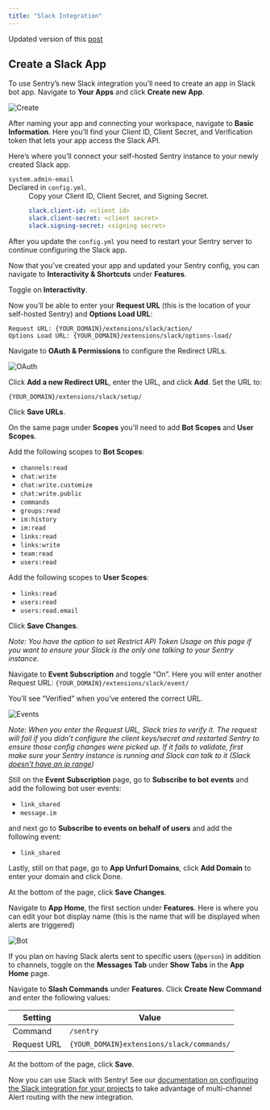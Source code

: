 ```yaml
---
title: "Slack Integration"
---
```


Updated version of this [post](https://forum.sentry.io/t/how-to-configure-slack-in-your-on-prem-sentry/3463)

## Create a Slack App

To use Sentry’s new Slack integration you’ll need to create an app in Slack bot app. Navigate to __Your Apps__ and click __Create new App__.

![Create](./create.png)

After naming your app and connecting your workspace, navigate to __Basic Information__. Here you’ll find your Client ID, Client Secret, and Verification token that lets your app access the Slack API.

Here’s where you’ll connect your self-hosted Sentry instance to your newly created Slack app.
<dl>
<dt><code>system.admin-email</code></dt>
Declared in <code>config.yml</code>.

<dd>
<markdown>
Copy your Client ID, Client Secret, and Signing Secret.

```yaml
slack.client-id: <client id>
slack.client-secret: <client secret>
slack.signing-secret: <signing secret>
```

</markdown>
</dd>
</dl>

After you update the <code>config.yml</code> you need to restart your Sentry server to continue configuring the Slack app.

Now that you’ve created your app and updated your Sentry config, you can navigate to __Interactivity & Shortcuts__ under __Features__.

Toggle on __Interactivity__.

Now you’ll be able to enter your **Request URL** (this is the location of your self-hosted Sentry) and **Options Load URL**:

```
Request URL: {YOUR_DOMAIN}/extensions/slack/action/
Options Load URL: {YOUR_DOMAIN}/extensions/slack/options-load/
```

Navigate to __OAuth & Permissions__ to configure the Redirect URLs.

![OAuth](./oauth.png)

Click __Add a new Redirect URL__, enter the URL, and click __Add__. Set the URL to:

```
{YOUR_DOMAIN}/extensions/slack/setup/
```

Click __Save URLs__.

On the same page under __Scopes__ you'll need to add __Bot Scopes__ and __User Scopes__.

Add the following scopes to __Bot Scopes__:

* `channels:read`
* `chat:write`
* `chat:write.customize`
* `chat:write.public`
* `commands`
* `groups:read`
* `im:history`
* `im:read`
* `links:read`
* `links:write`
* `team:read`
* `users:read`

Add the following scopes to __User Scopes__:

* `links:read`
* `users:read`
* `users:read.email`

Click __Save Changes__.

_Note: You have the option to set Restrict API Token Usage on this page if you want to ensure your Slack is the only one talking to your Sentry instance._

Navigate to __Event Subscription__ and toggle “On”. Here you will enter another Request URL: `{YOUR_DOMAIN}/extensions/slack/event/`

You’ll see “Verified” when you’ve entered the correct URL.

![Events](./events.png)

_Note: When you enter the Request URL, Slack tries to verify it. The request will fail if you didn’t configure the client keys/secret and restarted Sentry to ensure those config changes were picked up. If it fails to validate, first make sure your Sentry instance is running and Slack can talk to it (Slack [doesn’t have an ip range](https://twitter.com/slackapi/status/567110311476350976?lang=en))_

Still on the __Event Subscription__ page, go to __Subscribe to bot events__ and add the following bot user events:

* `link_shared`
* `message.im`

and next go to __Subscribe to events on behalf of users__ and add the following event:

* `link_shared`

Lastly, still on that page, go to __App Unfurl Domains__, click __Add Domain__ to enter your domain and click Done.

At the bottom of the page, click __Save Changes__.

Navigate to __App Home__, the first section under __Features__. Here is where you can edit your bot display name (this is the name that will be displayed when alerts are triggered)

![Bot](./bot.png)

If you plan on having Slack alerts sent to specific users (`@person`) in addition to channels, toggle on the __Messages Tab__ under __Show Tabs__ in the __App Home__ page.

Navigate to __Slash Commands__ under __Features__. Click __Create New Command__ and enter the following values:

| Setting                         | Value                                         |
| ------------------------------- | --------------------------------------------- |
| Command                         | `/sentry`                                     |
| Request URL                     | `{YOUR_DOMAIN}extensions/slack/commands/`     |

At the bottom of the page, click __Save__.

Now you can use Slack with Sentry! See our [documentation on configuring the Slack integration for your projects](https://docs.sentry.io/workflow/integrations/global-integrations/#slack) to take advantage of multi-channel Alert routing with the new integration.